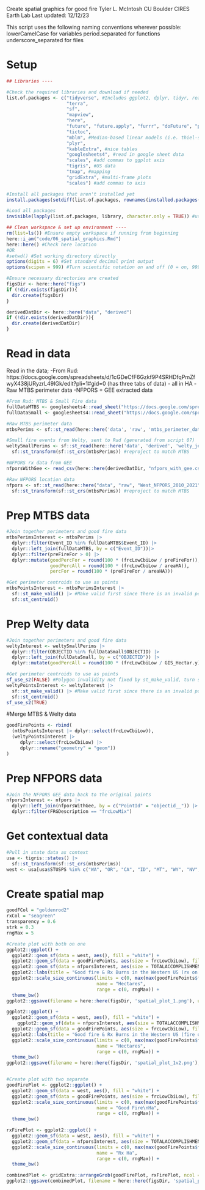 Create spatial graphics for good fire
Tyler L. McIntosh
CU Boulder CIRES Earth Lab
Last updated: 12/12/23

This script uses the following naming conventions wherever possible:
 lowerCamelCase for variables
 period.separated for functions
 underscore_separated for files

# Setup

```r
## Libraries ----

#Check the required libraries and download if needed
list.of.packages <- c("tidyverse", #Includes ggplot2, dplyr, tidyr, readr, purrr, tibble, stringr, forcats
                      "terra",
                      "sf",
                      "mapview",
                      "here",
                      "future", "future.apply", "furrr", "doFuture", "progressr", #Futureverse!
                      "tictoc", 
                      "mblm", #Median-based linear models (i.e. thiel-sen)
                      "plyr",
                      "kableExtra", #nice tables
                      "googlesheets4", #read in google sheet data
                      "scales", #add commas to ggplot axis
                      "tigris", #US data
                      "tmap", #mapping
                      "gridExtra", #multi-frame plots
                      "scales") #add commas to axis

#Install all packages that aren't installed yet
install.packages(setdiff(list.of.packages, rownames(installed.packages())))

#Load all packages
invisible(lapply(list.of.packages, library, character.only = TRUE)) #use 'invisible' to prevent output being displayed

## Clean workspace & set up environment ----
rm(list=ls()) #Ensure empty workspace if running from beginning
here::i_am("code/06_spatial_graphics.Rmd")
here::here() #Check here location
#OR
#setwd() #Set working directory directly
options(digits = 6) #Set standard decimal print output
options(scipen = 999) #Turn scientific notation on and off (0 = on, 999 = off)

#Ensure necessary directories are created
figsDir <- here::here("figs")
if (!dir.exists(figsDir)){
  dir.create(figsDir)
}

derivedDatDir <- here::here("data", "derived")
if (!dir.exists(derivedDatDir)){
  dir.create(derivedDatDir)
}

```

# Read in data
Read in the data;
-From Rud: https://docs.google.com/spreadsheets/d/1cGDeCfF6Gzkf9P4SRHDfqPmZfwyX438jURyzrL49IGk/edit?pli=1#gid=0
  (has three tabs of data) - all in HA
-Raw MTBS perimeter data
-NFPORS + GEE extracted data

```r
#From Rud: MTBS & Small Fire data
fullDataMTBS <- googlesheets4::read_sheet("https://docs.google.com/spreadsheets/d/1cGDeCfF6Gzkf9P4SRHDfqPmZfwyX438jURyzrL49IGk/edit?pli=1#gid=0", sheet = "MTBS Fire Events")
fullDataSmall <- googlesheets4::read_sheet("https://docs.google.com/spreadsheets/d/1cGDeCfF6Gzkf9P4SRHDfqPmZfwyX438jURyzrL49IGk/edit?pli=1#gid=0", sheet = "Small Fire Events")

#Raw MTBS perimeter data
mtbsPerims <- sf::st_read(here::here('data', 'raw', 'mtbs_perimeter_data_1984_2021', 'mtbs_perims_DD.shp'))

#Small fire events from Welty, sent to Rud (generated from script 07)
weltySmallPerims <- sf::st_read(here::here('data', 'derived', 'welty_jeffries_western_wildfire_sub_1000ac.gpkg')) |>
  sf::st_transform(sf::st_crs(mtbsPerims)) #reproject to match MTBS

#NFPORS rx data from GEE
nfporsWithGee <- read_csv(here::here(derivedDatDir, "nfpors_with_gee.csv"))

#Raw NFPORS location data
nfpors <- sf::st_read(here::here("data", "raw", "West_NFPORS_2010_2021", "West_NFPORS_2010_2021.shp")) |>
  sf::st_transform(sf::st_crs(mtbsPerims)) #reproject to match MTBS


```
# Prep MTBS data

```r

#Join together perimeters and good fire data
mtbsPerimsInterest <- mtbsPerims |>
  dplyr::filter(Event_ID %in% fullDataMTBS$Event_ID) |>
  dplyr::left_join(fullDataMTBS, by = c("Event_ID"))|>
  dplyr::filter(preFireFor > 0) |>
  dplyr::mutate(goodPercFor = round(100 * (frcLowCbiLow / preFireFor)),
                goodPercAll = round(100 * (frcLowCbiLow / areaHA)),
                percFor = round(100 * (preFireFor / areaHA)))

#Get perimeter centroids to use as points
mtbsPointsInterest <- mtbsPerimsInterest |>
  sf::st_make_valid() |> #Make valid first since there is an invalid polygon in the mix
  sf::st_centroid()

```

# Prep Welty data

```r

#Join together perimeters and good fire data
weltyInterest <- weltySmallPerims |>
  dplyr::filter(OBJECTID %in% fullDataSmall$OBJECTID) |>
  dplyr::left_join(fullDataSmall, by = c("OBJECTID")) |>
  dplyr::mutate(goodPercAll = round(100 * (frcLowCbiLow / GIS_Hectar.y)))

#Get perimeter centroids to use as points
sf_use_s2(FALSE) #Polygon invalidity not fixed by st_make_valid, turn spherical geometry on and off to get centroids
weltyPointsInterest <- weltyInterest |>
  sf::st_make_valid() |> #Make valid first since there is an invalid polygon in the mix
  sf::st_centroid()
sf_use_s2(TRUE)

```

#Merge MTBS & Welty data

```r

goodFirePoints <- rbind(
  (mtbsPointsInterest |> dplyr::select(frcLowCbiLow)),
  (weltyPointsInterest |>
     dplyr::select(frcLowCbiLow) |>
     dplyr::rename("geometry" = "geom"))
)

```

# Prep NFPORS data

```r

#Join the NFPORS GEE data back to the original points
nfporsInterest <- nfpors |>
  dplyr::left_join(nfporsWithGee, by = c("PointId" = "objectid__")) |>
  dplyr::filter(FRGDescription == "frcLowMix")

```

# Get contextual data

```r
#Pull in state data as context
usa <- tigris::states() |>
  sf::st_transform(sf::st_crs(mtbsPerims))
west <- usa[usa$STUSPS %in% c("WA", "OR", "CA", "ID", "MT", "WY", "NV", "AZ", "CO", "NM", "UT"),]  
```


# Create spatial map

```r
goodFCol = "goldenrod2"
rxCol = "seagreen"
transparency = 0.6
strk = 0.3
rngMax = 5

#Create plot with both on one
ggplot2::ggplot() +
  ggplot2::geom_sf(data = west, aes(), fill = "white") +
  ggplot2::geom_sf(data = goodFirePoints, aes(size = frcLowCbiLow), fill = goodFCol, color = goodFCol, pch = 21, alpha = transparency, stroke = strk) +
  ggplot2::geom_sf(data = nfporsInterest, aes(size = TOTALACCOMPLISHMENT_HA), fill = rxCol, color = rxCol, pch = 21, alpha = transparency, stroke = strk) +
  ggplot2::labs(title = "Good fire & Rx Burns in the Western US (rx on top)") +
  ggplot2::scale_size_continuous(limits = c(0, max(max(goodFirePoints$frcLowCbiLow), max(nfporsInterest$TOTALACCOMPLISHMENT_HA))),
                                 name = "Hectares",
                                 range = c(0, rngMax)) +
  theme_bw()
ggplot2::ggsave(filename = here::here(figsDir, 'spatial_plot_1.png'), units = "in", width = 7)

ggplot2::ggplot() +
  ggplot2::geom_sf(data = west, aes(), fill = "white") +
    ggplot2::geom_sf(data = nfporsInterest, aes(size = TOTALACCOMPLISHMENT_HA), fill = rxCol, color = rxCol, pch = 21, alpha = transparency, stroke = strk) +
  ggplot2::geom_sf(data = goodFirePoints, aes(size = frcLowCbiLow), fill = goodFCol, color = goodFCol, pch = 21, alpha = transparency, stroke = strk) +
  ggplot2::labs(title = "Good fire & Rx Burns in the Western US (fire on top)") +
  ggplot2::scale_size_continuous(limits = c(0, max(max(goodFirePoints$frcLowCbiLow), max(nfporsInterest$TOTALACCOMPLISHMENT_HA))),
                                 name = "Hectares",
                                 range = c(0, rngMax)) +
  theme_bw()
ggplot2::ggsave(filename = here::here(figsDir, 'spatial_plot_1v2.png'), units = "in", width = 7)


#Create plot with two separate
goodFirePlot <- ggplot2::ggplot() +
  ggplot2::geom_sf(data = west, aes(), fill = "white") +
  ggplot2::geom_sf(data = goodFirePoints, aes(size = frcLowCbiLow), fill = goodFCol, color = goodFCol, pch = 21, alpha = transparency, stroke = strk) +
  ggplot2::scale_size_continuous(limits = c(0, max(max(goodFirePoints$frcLowCbiLow), max(nfporsInterest$TOTALACCOMPLISHMENT_HA))),
                                 name = "Good Fire\nHa",
                                 range = c(0, rngMax)) +
  theme_bw()

rxFirePlot <- ggplot2::ggplot() +
  ggplot2::geom_sf(data = west, aes(), fill = "white") +
  ggplot2::geom_sf(data = nfporsInterest, aes(size = TOTALACCOMPLISHMENT_HA), fill = rxCol, color = rxCol, pch = 21, alpha = transparency, stroke = strk) +
  ggplot2::scale_size_continuous(limits = c(0, max(max(goodFirePoints$frcLowCbiLow), max(nfporsInterest$TOTALACCOMPLISHMENT_HA))),
                                 name = "Rx Ha",
                                 range = c(0, rngMax)) +
  theme_bw()

combinedPlot <- gridExtra::arrangeGrob(goodFirePlot, rxFirePlot, ncol = 2, top = "Good Fire & Rx in the Western US")
ggplot2::ggsave(combinedPlot, filename = here::here(figsDir, 'spatial_plot_2.png'), units = "in", width = 10)


```






